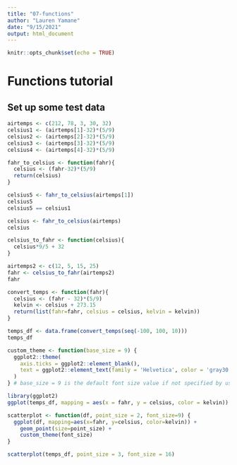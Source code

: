```yaml
---
title: "07-functions"
author: "Lauren Yamane"
date: "9/15/2021"
output: html_document
---
```


```r
knitr::opts_chunk$set(echo = TRUE)
```
# Functions tutorial

## Set up some test data

```r
airtemps <- c(212, 78, 3, 30, 32)
celsius1 <- (airtemps[1]-32)*(5/9)
celsius2 <- (airtemps[2]-32)*(5/9)
celsius3 <- (airtemps[3]-32)*(5/9)
celsius4 <- (airtemps[4]-32)*(5/9)
```
```r
fahr_to_celsius <- function(fahr){
  celsius <- (fahr-32)*(5/9)
  return(celsius)
}

celsius5 <- fahr_to_celsius(airtemps[1])
celsius5
celsius5 == celsius1
```
```r
celsius <- fahr_to_celsius(airtemps)
celsius
```
```r
celsius_to_fahr <- function(celsius){
  celsius*9/5 + 32
}
```
```r
airtemps2 <- c(12, 5, 15, 25)
fahr <- celsius_to_fahr(airtemps2)
fahr
```

```r
convert_temps <- function(fahr){
  celsius <- (fahr - 32)*(5/9)
  kelvin <- celsius + 273.15
  return(list(fahr=fahr, celsius = celsius, kelvin = kelvin))
}

temps_df <- data.frame(convert_temps(seq(-100, 100, 10)))
temps_df
```
```r
custom_theme <- function(base_size = 9) {
  ggplot2::theme(
    axis.ticks = ggplot2::element_blank(), 
    text = ggplot2::element_text(family = 'Helvetica', color = 'gray30', size = base_size)
  )
} # base_size = 9 is the default font size value if not specified by user

library(ggplot2)
ggplot(temps_df, mapping = aes(x = fahr, y = celsius, color = kelvin)) + geom_point() + custom_theme(10)
```
```r
scatterplot <- function(df, point_size = 2, font_size=9) {
  ggplot(df, mapping=aes(x=fahr, y=celsius, color=kelvin)) +
    geom_point(size=point_size) +
    custom_theme(font_size)
}

scatterplot(temps_df, point_size = 3, font_size = 16)
```
```r

```


